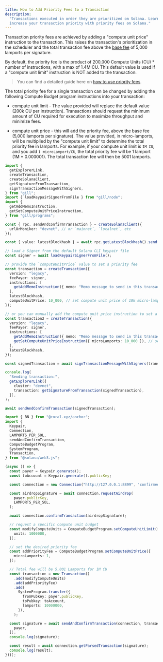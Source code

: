 ```yaml
---
title: How to Add Priority Fees to a Transaction
description:
  "Transactions executed in order they are prioritized on Solana. Learn how to
  increase your transaction priority with priority fees on Solana."
---
```


Transaction priority fees are achieved by adding a "compute unit price"
instruction to the transaction. This raises the transaction's prioritization in
the scheduler and the total transaction fee above the
[base fee](/docs/core/fees#base-transaction-fee) of 5,000 lamports per
signature.

By default, the priority fee is the product of 200,000 Compute Units (CU) \*
number of instructions, with a max of 1.4M CU. This default value is used if a
"compute unit limit" instruction is NOT added to the transaction.

> You can find a detailed guide here on
> [how to use priority fees](/developers/guides/advanced/how-to-use-priority-fees).

The total priority fee for a single transaction can be changed by adding the
following Compute Budget program instructions into your transaction:

- compute unit limit - The value provided will replace the default value (200k
  CU per instruction). Transactions should request the minimum amount of CU
  required for execution to maximize throughput and minimize fees.

- compute unit price - this will add the priority fee, above the base fee (5,000
  lamports per signature). The value provided, in micro-lamports, will be
  multiplied by the "compute unit limit" to determine the total priority fee in
  lamports. For example, if your compute unit limit is `1M CU`, and you add
  `1 microLamport/CU`, the total priority fee will be 1 lamport (1M \*
  0.000001). The total transaction fee will then be 5001 lamports.

<CodeTabs storage="cookbook">

```typescript !! title="gill"
import {
  getExplorerLink,
  createTransaction,
  createSolanaClient,
  getSignatureFromTransaction,
  signTransactionMessageWithSigners,
} from "gill";
import { loadKeypairSignerFromFile } from "gill/node";
import {
  getAddMemoInstruction,
  getSetComputeUnitPriceInstruction,
} from "gill/programs";

const { rpc, sendAndConfirmTransaction } = createSolanaClient({
  urlOrMoniker: "devnet", // or `mainnet`, `localnet`, etc
});

const { value: latestBlockhash } = await rpc.getLatestBlockhash().send();

// load a Signer from the default Solana CLI keypair file
const signer = await loadKeypairSignerFromFile();

// provide the `computeUnitPrice` value to set a priority fee
const transaction = createTransaction({
  version: "legacy",
  feePayer: signer,
  instructions: [
    getAddMemoInstruction({ memo: "Memo message to send in this transaction" }),
  ],
  latestBlockhash,
  computeUnitPrice: 10_000, // set compute unit price of 10k micro-lamports per CU
});

// or you can manually add the compute unit price instruction to set a priority fee
const transaction2 = createTransaction({
  version: "legacy",
  feePayer: signer,
  instructions: [
    getAddMemoInstruction({ memo: "Memo message to send in this transaction" }),
    getSetComputeUnitPriceInstruction({ microLamports: 10_000 }), // set compute unit price of 10k micro-lamports per CU
  ],
  latestBlockhash,
});

const signedTransaction = await signTransactionMessageWithSigners(transaction);

console.log(
  "Sending transaction:",
  getExplorerLink({
    cluster: "devnet",
    transaction: getSignatureFromTransaction(signedTransaction),
  }),
);

await sendAndConfirmTransaction(signedTransaction);
```

```typescript !! title="web3.js"
import { BN } from "@coral-xyz/anchor";
import {
  Keypair,
  Connection,
  LAMPORTS_PER_SOL,
  sendAndConfirmTransaction,
  ComputeBudgetProgram,
  SystemProgram,
  Transaction,
} from "@solana/web3.js";

(async () => {
  const payer = Keypair.generate();
  const toAccount = Keypair.generate().publicKey;

  const connection = new Connection("http://127.0.0.1:8899", "confirmed");

  const airdropSignature = await connection.requestAirdrop(
    payer.publicKey,
    LAMPORTS_PER_SOL,
  );

  await connection.confirmTransaction(airdropSignature);

  // request a specific compute unit budget
  const modifyComputeUnits = ComputeBudgetProgram.setComputeUnitLimit({
    units: 1000000,
  });

  // set the desired priority fee
  const addPriorityFee = ComputeBudgetProgram.setComputeUnitPrice({
    microLamports: 1,
  });

  // Total fee will be 5,001 Lamports for 1M CU
  const transaction = new Transaction()
    .add(modifyComputeUnits)
    .add(addPriorityFee)
    .add(
      SystemProgram.transfer({
        fromPubkey: payer.publicKey,
        toPubkey: toAccount,
        lamports: 10000000,
      }),
    );

  const signature = await sendAndConfirmTransaction(connection, transaction, [
    payer,
  ]);
  console.log(signature);

  const result = await connection.getParsedTransaction(signature);
  console.log(result);
})();
```

</CodeTabs>
